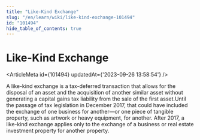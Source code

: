 ```yaml
---
title: "Like-Kind Exchange"
slug: "/en/learn/wiki/like-kind-exchange-101494"
id: "101494"
hide_table_of_contents: true
---
```



# Like-Kind Exchange

<ArticleMeta id={101494} updatedAt={'2023-09-26 13:58:54'} />
<div className='border-solid border-b border-t-0 my-4 border-[var(--ifm-color-gray-300)]' />

A like-kind exchange is a tax-deferred transaction that allows for the disposal of an asset and the acquisition of another similar asset without generating a capital gains tax liability from the sale of the first asset.Until the passage of tax legislation in December 2017, that could have included the exchange of one business for another—or one piece of tangible property, such as artwork or heavy equipment, for another. After 2017, a like-kind exchange applies only to the exchange of a business or real estate investment property for another property.

